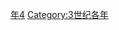 {{Catnav|頁面分類|历史|歷史時代|年|3世纪各年}}

{{catmore}}
{{Commons category|294}}

[[Category:290年代|年4]]
[[Category:3世纪各年|Category:3世纪各年]]